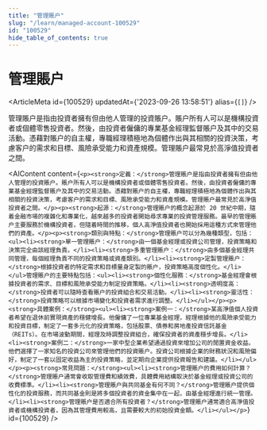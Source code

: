 ```yaml
---
title: "管理賬户"
slug: "/learn/managed-account-100529"
id: "100529"
hide_table_of_contents: true
---
```



# 管理賬户

<ArticleMeta id={100529} updatedAt={'2023-09-26 13:58:51'} alias={`[]`} />
<div className='border-solid border-b border-t-0 my-4 border-[var(--ifm-color-gray-300)]' />

管理賬户是指由投資者擁有但由他人管理的投資賬户。賬户所有人可以是機構投資者或個體零售投資者。然後，由投資者僱傭的專業基金經理監督賬户及其中的交易活動。憑藉對賬户的自主權，專職經理積極地為個體作出與其相關的投資決策，考慮客户的需求和目標、風險承受能力和資產規模。管理賬户最常見於高淨值投資者之間。

<AIContent content={`<p><strong>定義：</strong>管理賬户是指由投資者擁有但由他人管理的投資賬户。賬户所有人可以是機構投資者或個體零售投資者。然後，由投資者僱傭的專業基金經理監督賬户及其中的交易活動。憑藉對賬户的自主權，專職經理積極地為個體作出與其相關的投資決策，考慮客户的需求和目標、風險承受能力和資產規模。管理賬户最常見於高淨值投資者之間。</p><p><strong>起源：</strong>管理賬户的概念起源於 20 世紀中期，隨着金融市場的複雜化和專業化，越來越多的投資者開始尋求專業的投資管理服務。最早的管理賬户主要服務於機構投資者，但隨着時間的推移，個人高淨值投資者也開始採用這種方式來管理他們的資產。</p><p><strong>類別與特點：</strong>管理賬户可以分為幾種類型，包括：<ul><li><strong>單一管理賬户：</strong>由一個基金經理或投資公司管理，投資策略和決策完全由該經理負責。</li><li><strong>多重管理賬户：</strong>由多個基金經理共同管理，每個經理負責不同的投資策略或資產類別。</li><li><strong>定製管理賬户：</strong>根據投資者的特定需求和目標量身定製的賬户，投資策略高度個性化。</li></ul>管理賬户的主要特點包括：<ul><li><strong>個性化服務：</strong>基金經理會根據投資者的需求、目標和風險承受能力制定投資策略。</li><li><strong>透明度高：</strong>投資者可以隨時查看賬户的投資組合和交易活動。</li><li><strong>靈活性：</strong>投資策略可以根據市場變化和投資者需求進行調整。</li></ul></p><p><strong>具體案例：</strong><ul><li><strong>案例一：</strong>某高淨值個人投資者希望在退休前實現資產的穩健增長。他僱傭了一位專業基金經理，經理根據他的風險承受能力和投資目標，制定了一套多元化的投資策略，包括股票、債券和房地產投資信託基金（REITs）。在市場波動期間，經理及時調整投資組合，確保投資者的資產穩步增長。</li><li><strong>案例二：</strong>一家中型企業希望通過投資來增加公司的閒置資金收益。他們選擇了一家知名的投資公司來管理他們的投資賬户。投資公司根據企業的財務狀況和風險偏好，制定了一套以固定收益為主的投資策略，並定期向企業提供投資報告和建議。</li></ul></p><p><strong>常見問題：</strong><ul><li><strong>管理賬户的費用如何計算？</strong>管理賬户通常會收取管理費和績效費，具體費用結構取決於基金經理或投資公司的收費標準。</li><li><strong>管理賬户與共同基金有何不同？</strong>管理賬户提供個性化的投資服務，而共同基金則是將多個投資者的資金集中在一起，由基金經理進行統一管理。</li><li><strong>管理賬户是否適合所有投資者？</strong>管理賬户通常適合高淨值投資者或機構投資者，因為其管理費用較高，且需要較大的初始投資金額。</li></ul></p>`} id={100529} />
